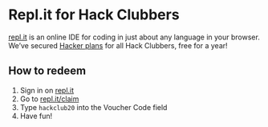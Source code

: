 # Repl.it for Hack Clubbers

[repl.it](http://repl.it) is an online IDE for coding in just about any language in your browser. We’ve secured [Hacker plans](https://repl.it/pricing) for all Hack Clubbers, free for a year!

## How to redeem

1. Sign in on [repl.it](https://repl.it)
2. Go to [repl.it/claim](http://repl.it/claim)
3. Type `hackclub20` into the Voucher Code field
4. Have fun!
